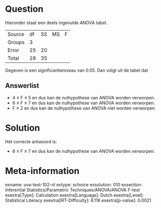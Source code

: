 Question
========

Hieronder staat een deels ingevulde ANOVA tabel.

  -------- ---- ---- ---- ---
  Source   df   SS   MS   F
  Groups   3              
  Error    25   20        
  Total    28   35        
  -------- ---- ---- ---- ---

Gegeven is een significantieniveau van 0.05. Dan volgt uit de tabel dat


Answerlist
----------

* 4 ≤ F ≤ 5 en dus kan de nulhypothese van ANOVA worden verworpen.
* 6 ≤ F ≤ 7 en dus kan de nulhypothese van ANOVA worden verworpen.
* F ≤ 2 en dus kan de nulhypothese van ANOVA niet worden verworpen.

Solution
========

Het correcte antwoord is: 

* 6 ≤ F ≤ 7 en dus kan de nulhypothese van ANOVA worden verworpen.

Meta-information
================
exname: uva-test-102-nl
extype: schoice
exsolution: 010
exsection: Inferential Statistics/Parametric Techniques/ANOVA/ANOVA F-test
exextra[Type]: Calculation
exextra[Language]: Dutch
exextra[Level]: Statistical Literacy
exextra[IRT-Difficulty]: 6.118
exextra[p-value]: 0.0021
